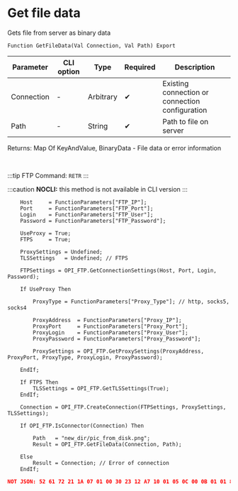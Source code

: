 ﻿---
sidebar_position: 4
description: Get file data  and other functions to work with FTP in the Open Integration Package, a free open-source integration library for 1C:Enterprise 8, OneScript and CLI
keywords: [1C, 1С, 1С:Enterprise, 1С:Enterprise 8.3, API, Integration, Services, Exchange, OneScript, CLI, FTP]
---


# Get file data 
 Gets file from server as binary data



`Function GetFileData(Val Connection, Val Path) Export`

  | Parameter | CLI option | Type | Required | Description |
  |-|-|-|-|-|
  | Connection | - | Arbitrary | &#x2714; | Existing connection or connection configuration |
  | Path | - | String | &#x2714; | Path to file on server |

  
  Returns:  Map Of KeyAndValue, BinaryData - File data or error information

<br/>

:::tip
FTP Command: `RETR`
:::

:::caution
**NOCLI:** this method is not available in CLI version
:::
<br/>


```bsl title="1C:Enterprise/OneScript code example"
    Host     = FunctionParameters["FTP_IP"];
    Port     = FunctionParameters["FTP_Port"];
    Login    = FunctionParameters["FTP_User"];
    Password = FunctionParameters["FTP_Password"];

    UseProxy = True;
    FTPS     = True;

    ProxySettings = Undefined;
    TLSSettings   = Undefined; // FTPS

    FTPSettings = OPI_FTP.GetConnectionSettings(Host, Port, Login, Password);

    If UseProxy Then

        ProxyType = FunctionParameters["Proxy_Type"]; // http, socks5, socks4

        ProxyAddress  = FunctionParameters["Proxy_IP"];
        ProxyPort     = FunctionParameters["Proxy_Port"];
        ProxyLogin    = FunctionParameters["Proxy_User"];
        ProxyPassword = FunctionParameters["Proxy_Password"];

        ProxySettings = OPI_FTP.GetProxySettings(ProxyAddress, ProxyPort, ProxyType, ProxyLogin, ProxyPassword);

    EndIf;

    If FTPS Then
        TLSSettings = OPI_FTP.GetTLSSettings(True);
    EndIf;

    Connection = OPI_FTP.CreateConnection(FTPSettings, ProxySettings, TLSSettings);

    If OPI_FTP.IsConnector(Connection) Then

        Path   = "new_dir/pic_from_disk.png";
        Result = OPI_FTP.GetFileData(Connection, Path);

    Else
        Result = Connection; // Error of connection
    EndIf;
```
 



```json title="Result"
NOT JSON: 52 61 72 21 1A 07 01 00 30 23 12 A7 10 01 05 0C 00 0B 01 01 8B C8 8F A0 81 80 80 80 00 F8 44 59 F3 37 02 03 0B 85 E4 02 04 A0 DE 08 A0 40 52 47 4A ED 80 43 00 18 61 73 73 65 74 73 2F 69 6E 64…
```
